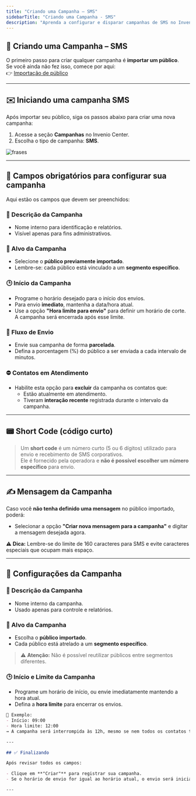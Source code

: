 ```yaml
---
title: "Criando uma Campanha – SMS"
sidebarTitle: "Criando uma Campanha - SMS"
description: "Aprenda a configurar e disparar campanhas de SMS no Invenio Center, desde a escolha do público até o envio da mensagem."
---
```


## 🚀 Criando uma Campanha – SMS

O primeiro passo para criar qualquer campanha é **importar um público**.  
Se você ainda não fez isso, comece por aqui:  
👉 [Importação de público](https://robbu.global/docs/campanhas-publico-e-importacao/)

---

## ✉️ Iniciando uma campanha SMS

Após importar seu público, siga os passos abaixo para criar uma nova campanha:

1. Acesse a seção **Campanhas** no Invenio Center.
2. Escolha o tipo de campanha: **SMS**.

![frases](https://robbublob.blob.core.windows.net/docs/createcampanhaanime.gif) 

---

## 📝 Campos obrigatórios para configurar sua campanha

Aqui estão os campos que devem ser preenchidos:

### 📛 Descrição da Campanha
- Nome interno para identificação e relatórios.
- Visível apenas para fins administrativos.

### 🎯 Alvo da Campanha
- Selecione o **público previamente importado**.
- Lembre-se: cada público está vinculado a um **segmento específico**.

### 🕒 Início da Campanha
- Programe o horário desejado para o início dos envios.
- Para envio **imediato**, mantenha a data/hora atual.
- Use a opção **"Hora limite para envio"** para definir um horário de corte. A campanha será encerrada após esse limite.

### 🔄 Fluxo de Envio
- Envie sua campanha de forma **parcelada**.
- Defina a porcentagem (%) do público a ser enviada a cada intervalo de minutos.

### ⛔ Contatos em Atendimento
- Habilite esta opção para **excluir** da campanha os contatos que:
  - Estão atualmente em atendimento.
  - Tiveram **interação recente** registrada durante o intervalo da campanha.

---

## 📟 Short Code (código curto)

> Um **short code** é um número curto (5 ou 6 dígitos) utilizado para envio e recebimento de SMS corporativos.  
> Ele é fornecido pela operadora e **não é possível escolher um número específico** para envio.

---

## ✍️ Mensagem da Campanha

Caso você **não tenha definido uma mensagem** no público importado, poderá:

- Selecionar a opção **"Criar nova mensagem para a campanha"** e digitar a mensagem desejada agora.

⚠️ **Dica:** Lembre-se do limite de 160 caracteres para SMS e evite caracteres especiais que ocupam mais espaço.

---
## 📝 Configurações da Campanha

### 📛 Descrição da Campanha

- Nome interno da campanha.
- Usado apenas para controle e relatórios.

### 🎯 Alvo da Campanha

- Escolha o **público importado**.
- Cada público está atrelado a um **segmento específico**.

> ⚠️ **Atenção:** Não é possível reutilizar públicos entre segmentos diferentes.

### 🕒 Início e Limite da Campanha

- Programe um horário de início, ou envie imediatamente mantendo a hora atual.
- Defina a **hora limite** para encerrar os envios.

```md
🧠 Exemplo:
- Início: 09:00
- Hora limite: 12:00
→ A campanha será interrompida às 12h, mesmo se nem todos os contatos tiverem recebido.

---

## ✅ Finalizando

Após revisar todos os campos:

- Clique em **"Criar"** para registrar sua campanha.
- Se o horário de envio for igual ao horário atual, o envio será iniciado **imediatamente**.

---



